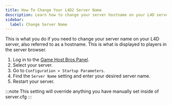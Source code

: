 ```yaml
---
title: How To Change Your L4D2 Server Name
description: Learn how to change your server hostname on your L4D server.
sidebar:
  label: Change Server Name
---
```


This is what you do if you need to change your server name on your L4D server, also referred to as a hostname. This is what is displayed to players in the server browser.
<Steps>
1. Log in to the [Game Host Bros Panel](https://panel.gamehostbros.com/).
2. Select your server.
3. Go to `Configuration > Startup Parameters`.
4. Find the `Server Name` setting and enter your desired server name.
5. Restart your server.
</Steps>
:::note
This setting will override anything you have manually set inside of server.cfg
:::